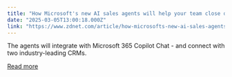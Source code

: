 ```yaml
---
title: "How Microsoft's new AI sales agents will help your team close deals faster"
date: "2025-03-05T13:00:18.000Z"
link: "https://www.zdnet.com/article/how-microsofts-new-ai-sales-agents-will-help-your-team-close-deals-faster/"
---
```


The agents will integrate with Microsoft 365 Copilot Chat - and connect with two industry-leading CRMs.

[Read more](https://www.zdnet.com/article/how-microsofts-new-ai-sales-agents-will-help-your-team-close-deals-faster/)
